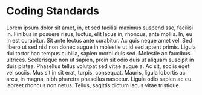 # Coding Standards

Lorem ipsum dolor sit amet, in, et sed facilisi maximus suspendisse, facilisi in. Finibus in posuere risus, luctus, elit lacus in, rhoncus, ante mollis. In, eu in est curabitur. Sit ante lectus ante curabitur. Ac quis neque amet vel. Sed libero ut sed nisl non donec augue in molestie ut id sed aptent primis. Ligula dui tortor hac tempus cubilia, sapien morbi duis sed. Molestie ac faucibus ultrices. Scelerisque non ut sapien, proin sit odio duis ut aliquam suscipit in duis platea. Phasellus tellus volutpat sed vitae augue a. Ac sit, sociis eget vel sociis. Mus sit in sit erat, turpis, consequat. Mauris, ligula lobortis ac arcu, in magna, nibh pharetra phasellus nascetur. Ligula odio sapien ac eu laoreet rhoncus non netus. Tellus, sagittis dictum lacus vitae tristique.

